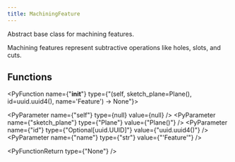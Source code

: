 ```yaml
---
title: MachiningFeature
---
```


Abstract base class for machining features.

Machining features represent subtractive operations like holes, slots, and cuts.

## Functions

<PyFunction name={"__init__"} type={"(self, sketch_plane=Plane(), id=uuid.uuid4(), name='Feature') -> None"}>

<div >

<PyParameter name={"self"} type={null} value={null} />
<PyParameter name={"sketch_plane"} type={"Plane"} value={"Plane()"} />
<PyParameter name={"id"} type={"Optional[uuid.UUID]"} value={"uuid.uuid4()"} />
<PyParameter name={"name"} type={"str"} value={"'Feature'"} />

</div>

<PyFunctionReturn type={"None"} />

</PyFunction>